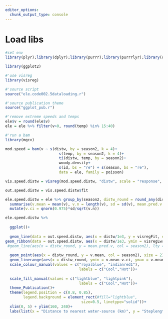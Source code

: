 ```yaml
---
editor_options: 
  chunk_output_type: console
---
```

  
# Load libs
  
```r
#set env
library(plyr);library(dplyr);library(purrr);library(purrrlyr);library(data.table);library(lubridate);library(tidyr)

library(ggplot2)

#'use visreg
library(visreg)
```

```r
#'source script
source("ele.code002.5dataloading.r")

#'source publication theme
source("ggplot_pub.r")
```

```r
#'remove extreme speeds and temps
ele$v = round(ele$v)
ele = ele %>% filter(v>0, round(temp) %in% 15:40)
```

```r
#'run a bam
library(mgcv)

mod.speed = bam(v ~ s(distw, by = season2, k = 4)+
                        s(temp, by = season2, k = 4)+
                        ti(distw, temp, by = season2)+
                        woody.density+
                        s(id, bs = "re") + s(season, bs = "re"),
                        data = ele, family = poisson)
```

```r
vis.speed.distw = visreg(mod.speed.distw, "distw", scale = "response", plot = F, by = "season2")

out.speed.distw = vis.speed.distw$fit
```

```r
ele.speed.distw = ele %>% group_by(season2, distw_round = round_any(distw, 100)/1e3) %>%
  summarise(v.mean = mean(v), v.n = length(v), sd = sd(v), mean.pred.v = mean(pred.v, na.rm = T)) %>%
  mutate(v.ci = qnorm(0.975)*sd/sqrt(v.n))
```


```r

ele.speed.distw %>% 
  
  ggplot()+
  
  geom_line(data = out.speed.distw, aes(x = distw/1e3, y = visregFit, col = season2), lty = 2)+
geom_ribbon(data = out.speed.distw, aes(x = distw/1e3, ymin = visregLwr, ymax = visregUpr, fill = season2), alpha = 0.4)+
 #geom_line(aes(x = distw_round, y = mean.pred.v, col = season2), lty = 2)+
  
  geom_point(aes(x = distw_round, y = v.mean, col = season2), size = 2)+
  geom_linerange(aes(x = distw_round, ymin = v.mean-v.ci, ymax = v.mean+v.ci, col = season2))+
  scale_colour_manual(values = c("royalblue", "indianred1"),
                                 labels = c("Cool","Hot"))+
  
  scale_fill_manual(values = c("lightblue", "lightpink"),
                                 labels = c("Cool","Hot"))+
  theme_Publication()+
  theme(legend.position = c(0.8, 0.85),
        legend.background = element_rect(#fill="lightblue",
                                  size=0.5, linetype="solid"))+
  xlim(0, 5) + ylim(160, 240)+
  labs(list(x = "Distance to nearest water-source (km)", y = "Steplength (m/30 minutes)", col = "Season", fill = "Season"))
```

